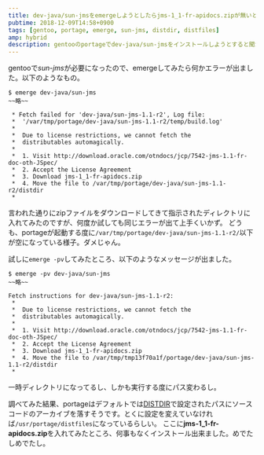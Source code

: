 ```yaml
---
title: dev-java/sun-jmsをemergeしようとしたらjms-1_1-fr-apidocs.zipが無いとか言われる
pubtime: 2018-12-09T14:58+0900
tags: [gentoo, portage, emerge, sun-jms, distdir, distfiles]
amp: hybrid
description: gentooのportageでdev-java/sun-jmsをインストールしようとすると聞かれるライセンス問題への対処方法です。
---
```


gentooで*sun-jms*が必要になったので、emergeしてみたら何かエラーが出ました。以下のようなもの。

```
$ emerge dev-java/sun-jms
~~略~~

 * Fetch failed for 'dev-java/sun-jms-1.1-r2', Log file:
 *  '/var/tmp/portage/dev-java/sun-jms-1.1-r2/temp/build.log'
 *
 *  Due to license restrictions, we cannot fetch the
 *  distributables automagically.
 *
 *  1. Visit http://download.oracle.com/otndocs/jcp/7542-jms-1.1-fr-doc-oth-JSpec/
 *  2. Accept the License Agreement
 *  3. Download jms-1_1-fr-apidocs.zip
 *  4. Move the file to /var/tmp/portage/dev-java/sun-jms-1.1-r2/distdir
 *
```

言われた通りにzipファイルをダウンロードしてきて指示されたディレクトリに入れてみたのですが、何度か試しても同じエラーが出て上手くいかず。
どうも、portageが起動する度に`/var/tmp/portage/dev-java/sun-jms-1.1-r2/`以下が空になっている様子。ダメじゃん。

試しに`emerge -pv`してみたところ、以下のようなメッセージが出ました。

```
$ emerge -pv dev-java/sun-jms
~~略~~

Fetch instructions for dev-java/sun-jms-1.1-r2:
 * 
 *  Due to license restrictions, we cannot fetch the
 *  distributables automagically.
 * 
 *  1. Visit http://download.oracle.com/otndocs/jcp/7542-jms-1.1-fr-doc-oth-JSpec/
 *  2. Accept the License Agreement
 *  3. Download jms-1_1-fr-apidocs.zip
 *  4. Move the file to /var/tmp/tmp13f70a1f/portage/dev-java/sun-jms-1.1-r2/distdir
 *
```

一時ディレクトリになってるし、しかも実行する度にパス変わるし。

調べてみた結果、portageはデフォルトでは[DISTDIR](https://wiki.gentoo.org/wiki/DISTDIR/ja)で設定されたパスにソースコードのアーカイブを落すそうです。とくに設定を変えていなければ`/usr/portage/distfiles`になっているらしい。
ここに**jms-1_1-fr-apidocs.zip**を入れてみたところ、何事もなくインストール出来ました。めでたしめでたし。
